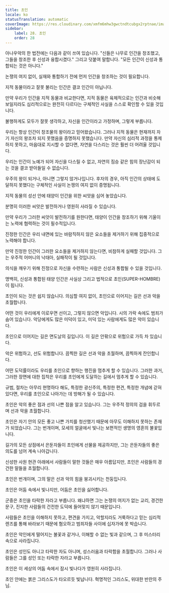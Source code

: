 ```yaml
---
title: 초인
locale: ko
statusTranslation: automatic
coverImage: https://res.cloudinary.com/xmfm6mhw3gwctndtcubgx2rptnae/image/upload/v1741354419/small_cover_la_gran_rebelion_28716e29d2.webp
sidebar:
    label: 28. 초인
    order: 28
---
```

아나우악의 한 법전에는 다음과 같이 쓰여 있습니다. "신들은 나무로 인간을 창조했고, 그들을 창조한 후 신성과 융합시켰다." 그리고 덧붙여 말합니다. "모든 인간이 신성과 통합되는 것은 아니다."

논쟁의 여지 없이, 실재와 통합하기 전에 먼저 인간을 창조하는 것이 필요합니다.

지적 동물이라고 잘못 불리는 인간은 결코 인간이 아닙니다.

만약 우리가 인간을 지적 동물과 비교한다면, 지적 동물은 육체적으로는 인간과 비슷해 보일지라도 심리적으로는 완전히 다르다는 구체적인 사실을 스스로 확인할 수 있을 것입니다.

불행하게도 모두가 잘못 생각하고, 자신을 인간이라고 가정하며, 그렇게 부릅니다.

우리는 항상 인간이 창조물의 왕이라고 믿어왔습니다. 그러나 지적 동물은 현재까지 자기 자신의 왕조차 되지 못했음을 증명하지 못했습니다. 만약 자신의 심리적 과정을 통제하지 못하고, 마음대로 지시할 수 없다면, 자연을 다스리는 것은 훨씬 더 어려울 것입니다.

우리는 인간이 노예가 되어 자신을 다스릴 수 없고, 자연의 짐승 같은 힘의 장난감이 되는 것을 결코 받아들일 수 없습니다.

우주의 왕이 되거나, 아니면 그렇지 않거나입니다. 후자의 경우, 아직 인간의 상태에 도달하지 못했다는 구체적인 사실이 논쟁의 여지 없이 증명됩니다.

지적 동물의 성선 안에 태양이 인간을 위한 씨앗을 심어 놓았습니다.

분명히 이러한 씨앗은 발전하거나 영원히 사라질 수 있습니다.

만약 우리가 그러한 씨앗이 발전하기를 원한다면, 태양이 인간을 창조하기 위해 기울이는 노력에 협력하는 것이 필수적입니다.

진정한 인간은 우리 내면에 있는 바람직하지 않은 요소들을 제거하기 위해 집중적으로 노력해야 합니다.

만약 진정한 인간이 그러한 요소들을 제거하지 않는다면, 비참하게 실패할 것입니다. 그는 우주적 어머니의 낙태아, 실패작이 될 것입니다.

의식을 깨우기 위해 진정으로 자신을 수련하는 사람은 신성과 통합될 수 있을 것입니다.

명백히, 신성과 통합된 태양 인간은 사실상 그리고 법적으로 초인(SUPER-HOMBRE)이 됩니다.

초인이 되는 것은 쉽지 않습니다. 의심할 여지 없이, 초인으로 이어지는 길은 선과 악을 초월합니다.

어떤 것이 우리에게 이로우면 선이고, 그렇지 않으면 악입니다. 시의 가락 속에도 범죄가 숨어 있습니다. 악당에게도 많은 미덕이 있고, 미덕 있는 사람에게도 많은 악이 있습니다.

초인으로 이어지는 길은 면도날의 길입니다. 이 길은 안팎으로 위험으로 가득 차 있습니다.

악은 위험하고, 선도 위험합니다. 끔찍한 길은 선과 악을 초월하며, 끔찍하게 잔인합니다.

어떤 도덕률이라도 우리를 초인으로 향하는 행진을 멈추게 할 수 있습니다. 그러한 과거, 그러한 장면에 대한 집착은 우리를 초인에게 도달하는 길에서 멈추게 할 수 있습니다.

규범, 절차는 아무리 현명하다 해도, 특정한 광신주의, 특정한 편견, 특정한 개념에 갇혀 있다면, 우리를 초인으로 나아가는 데 방해가 될 수 있습니다.

초인은 악의 좋은 점과 선의 나쁜 점을 알고 있습니다. 그는 우주적 정의의 검을 휘두르며 선과 악을 초월합니다.

초인은 자기 안의 모든 좋고 나쁜 가치를 청산했기 때문에 아무도 이해하지 못하는 존재가 되었습니다. 그는 번개이며, 모세의 얼굴에서 빛나는 보편적인 생명의 영혼의 불꽃입니다.

길가의 모든 상점에서 은둔자들이 초인에게 선물을 제공하지만, 그는 은둔자들의 좋은 의도를 넘어 계속 나아갑니다.

신성한 사원 현관 아래에서 사람들이 말한 것들은 매우 아름답지만, 초인은 사람들의 경건한 말들을 초월합니다.

초인은 번개이며, 그의 말은 선과 악의 힘을 붕괴시키는 천둥입니다.

초인은 어둠 속에서 빛나지만, 어둠은 초인을 싫어합니다.

군중은 초인을 타락한 자라고 부릅니다. 왜냐하면 그는 논쟁의 여지가 없는 교리, 경건한 문구, 진지한 사람들의 건전한 도덕에 들어맞지 않기 때문입니다.

사람들은 초인을 이해하지 못하고, 편견을 가지고, 악할지라도 거룩하다고 믿는 심리적 렌즈를 통해 바라보기 때문에 혐오하고 범죄자들 사이에 십자가에 못 박습니다.

초인은 악인에게 떨어지는 불꽃과 같거나, 이해할 수 없는 빛과 같으며, 그 후 미스터리 속으로 사라집니다.

초인은 성인도 아니고 타락한 자도 아니며, 성스러움과 타락함을 초월합니다. 그러나 사람들은 그를 성인 또는 타락한 자라고 부릅니다.

초인은 이 세상의 어둠 속에서 잠시 빛나다가 영원히 사라집니다.

초인 안에는 붉은 그리스도가 타오르듯 빛납니다. 혁명적인 그리스도, 위대한 반란의 주님.

